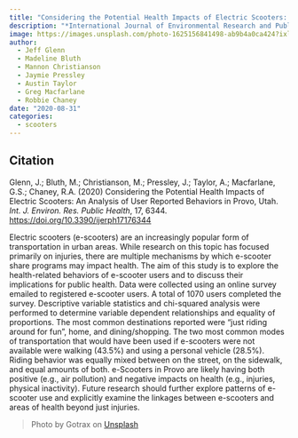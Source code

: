 ```yaml
---
title: "Considering the Potential Health Impacts of Electric Scooters: An Analysis of User Reported Behaviors in Provo, Utah"
description: "*International Journal of Environmental Research and Public Health*"
image: https://images.unsplash.com/photo-1625156841498-ab9b4a0ca424?ixlib=rb-4.0.3&ixid=M3wxMjA3fDB8MHxwaG90by1wYWdlfHx8fGVufDB8fHx8fA%3D%3D&auto=format&fit=crop&w=1356&q=80
author: 
  - Jeff Glenn
  - Madeline Bluth
  - Mannon Christianson
  - Jaymie Pressley
  - Austin Taylor
  - Greg Macfarlane
  - Robbie Chaney
date: "2020-08-31"
categories:
  - scooters
---
```


::: {.callout-note appearance="simple"}

## Citation

Glenn, J.; Bluth, M.; Christianson, M.; Pressley, J.; Taylor, A.; Macfarlane, G.S.; Chaney, R.A. (2020) Considering the Potential Health Impacts of Electric Scooters: An Analysis of User Reported Behaviors in Provo, Utah. *Int. J. Environ. Res. Public Health*, 17, 6344. <https://doi.org/10.3390/ijerph17176344>

:::

Electric scooters (e-scooters) are an increasingly popular form of transportation in urban areas. While research on this topic has focused primarily on injuries, there are multiple mechanisms by which e-scooter share programs may impact health. The aim of this study is to explore the health-related behaviors of e-scooter users and to discuss their implications for public health. Data were collected using an online survey emailed to registered e-scooter users. A total of 1070 users completed the survey. Descriptive variable statistics and chi-squared analysis were performed to determine variable dependent relationships and equality of proportions. The most common destinations reported were “just riding around for fun”, home, and dining/shopping. The two most common modes of transportation that would have been used if e-scooters were not available were walking (43.5%) and using a personal vehicle (28.5%). Riding behavior was equally mixed between on the street, on the sidewalk, and equal amounts of both. e-Scooters in Provo are likely having both positive (e.g., air pollution) and negative impacts on health (e.g., injuries, physical inactivity). Future research should further explore patterns of e-scooter use and explicitly examine the linkages between e-scooters and areas of health beyond just injuries. 

> Photo by Gotrax on [Unsplash](https://unsplash.com/photos/LKa4D7eysCU)